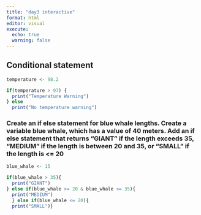 ```yaml
---
title: "day3 interactive"
format: html
editor: visual
execute: 
  echo: true
  warning: false
---
```


## Conditional statement

```r
temperature <- 98.2

if(temperature > 97) {
  print("Temperature Warning")
} else 
  print("No temperature warning")
```

### Create an if else statement for blue whale lengths. Create a variable blue whale, which has a value of 40 meters. Add an if else statement that returns "GIANT" if the length exceeds 35, "MEDIUM" if the length is between 20 and 35, or "SMALL" if the length is \<= 20

```r
blue_whale <- 15

if(blue_whale > 35){
  print("GIANT")
} else if(blue_whale >= 20 & blue_whale <= 35){
  print("MEDIUM")
  } else if(blue_whale <= 20){
  print("SMALL")}
```
